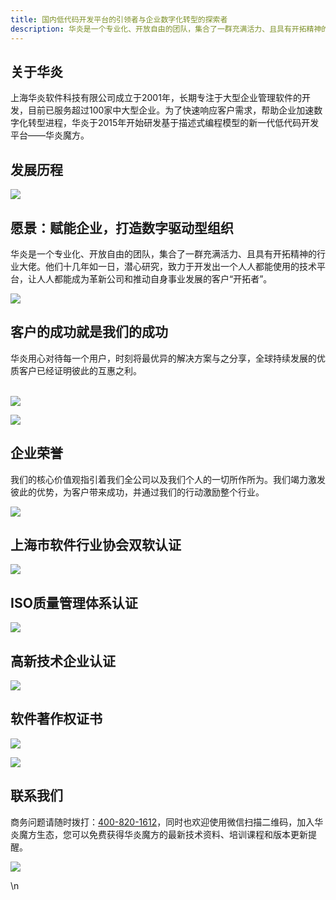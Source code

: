 ```yaml
---
title: 国内低代码开发平台的引领者与企业数字化转型的探索者
description: 华炎是一个专业化、开放自由的团队，集合了一群充满活力、且具有开拓精神的行业大佬。他们十几年如一日，潜心研究，致力于开发最好的低代码平台。
---
```


## 关于华炎

上海华炎软件科技有限公司成立于2001年，长期专注于大型企业管理软件的开发，目前已服务超过100家中大型企业。为了快速响应客户需求，帮助企业加速数字化转型进程，华炎于2015年开始研发基于描述式编程模型的新一代低代码开发平台——华炎魔方。

## 发展历程

 ![](https://console.steedos.cn/api/files/images/Dqd4k9y6dXFMQvJiJ)

## 愿景：赋能企业，打造数字驱动型组织

华炎是一个专业化、开放自由的团队，集合了一群充满活力、且具有开拓精神的行业大佬。他们十几年如一日，潜心研究，致力于开发出一个人人都能使用的技术平台，让人人都能成为革新公司和推动自身事业发展的客户“开拓者”。

 ![](https://console.steedos.cn/api/files/images/ThGMZGyudsax3iqjs)

## 客户的成功就是我们的成功

华炎用心对待每一个用户，时刻将最优异的解决方案与之分享，全球持续发展的优质客户已经证明彼此的互惠之利。

\
 ![](https://console.steedos.cn/api/files/images/63f6c182671028003e75d821)

 ![](https://console.steedos.cn/api/files/images/63f73b62671028003e75d8ed)

## 企业荣誉

我们的核心价值观指引着我们全公司以及我们个人的一切所作所为。我们竭力激发彼此的优势，为客户带来成功，并通过我们的行动激励整个行业。

 ![](https://console.steedos.cn/api/files/images/63f6d483671028003e75d847)

## 上海市软件行业协会双软认证

 ![](https://console.steedos.cn/api/files/images/63f815cb671028003e75d96a)

## ISO质量管理体系认证

 ![](https://console.steedos.cn/api/files/images/63f72f76671028003e75d8da)

## 高新技术企业认证

 ![](https://console.steedos.cn/api/files/images/642e3644671028003e760304)

## 软件著作权证书

 ![](https://console.steedos.cn/api/files/images/63f73861671028003e75d8e5)

 ![](https://console.steedos.cn/api/files/images/63f73609671028003e75d8e4)

## 联系我们

商务问题请随时拨打：[400-820-1612](tel://4008201612)，同时也欢迎使用微信扫描二维码，加入华炎魔方生态，您可以免费获得华炎魔方的最新技术资料、培训课程和版本更新提醒。

 ![](https://console.steedos.cn/api/files/images/64536d70c106fe003e69b64d)

 \n 